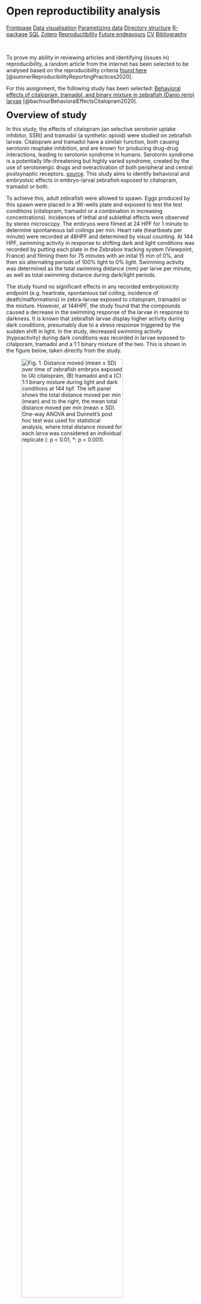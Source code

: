 # Open reproductibility analysis

<body id="start">
<div class="topnav">
  <a href='index.html#Frontpage'>Frontpage</a>
  <a href='data-visualisation.html#data-visualisation'>Data visualisation</a>
  <a href='parametized-data-germany.html#parametized-data'>Parametizing data</a>
  <a href='directory-structure.html#directory-structure'>Directory structure</a>
  <a href='creating-a-r-package.html#creating-a-r-package'>R-package</a>
  <a href='sql.html#SQL'>SQL</a>
  <a href='bibliography-using-zotero.html#Bibliography using Zotero'>Zotero</a>
  <a href='open-reproductibility-analysis.html#open-reproductibility-analysis'>Reproductibility</a>
  <a href='future-endeavours.html#future-endeavours'>Future endeavours</a>
  <a href='cv.html#cv'>CV</a>
  <a href='bibliography.html#bibliography'>Bibliography</a>
</div>


&nbsp;

To prove my ability in reviewing articles and identifying (issues in) reproducibility, a random article from the internet has been selected to be analysed based on the reproducibility criteria [found here](https://www.researchgate.net/publication/340244621_Reproducibility_and_reporting_practices_in_COVID-19_preprint_manuscripts) [@sumnerReproducibilityReportingPractices2020].

For this assignment, the following study has been selected: [Behavioral effects of citalopram, tramadol, and binary mixture in zebrafish (Danio rerio) larvae](https://www.sciencedirect.com/science/article/pii/S0045653519318119?via%3Dihub) [@bachourBehavioralEffectsCitalopram2020].

<font size="+2"> __Overview of study__ </font>

In this study, the effects of citalopram (an selective serotonin uptake inhibitor, SSRI) and tramadol (a synthetic opioid) were studied on zebrafish larvae. Citalopram and tramadol have a similair function, both causing serotonin reuptake inhibition, and are known for producing drug-drug interactions, leading to serotonin syndrome in humans. Serotonin syndrome is a potentially life-threatening but highly varied syndrome, created by the use of serotonergic drugs and overactivation of both peripheral and central postsynaptic receptors. [source](https://www.ncbi.nlm.nih.gov/pmc/articles/PMC3865832/). This study aims to identify behavioral and embryotxic effects in embryo-larval zebrafish exposed to citalopram, tramadol or both.

To achieve this, adult zebrafish were allowed to spawn. Eggs produced by this spawn were placed in a 96-wells plate and exposed to test the test conditions (citalopram, tramadol or a combination in increasing concentrations). Incidences of lethal and sublethal effects were observed by stereo microscopy. The embryos were filmed at 24 HPF for 1 minute to determine spontaneous tail coilings per min. Heart rate (heartbeats per minute) were recorded at 48HPF and determined by visual counting. At 144 HPF, swimming activity in response to shifting dark and light conditions was recorded by putting each plate in the Zebrabox tracking system (Viewpoint, France) and filming them for 75 minutes with an inital 15 min of 0%, and then six alternating periods of 100% light to 0% light. Swimming activity was determined as the total swimming distance (mm) per larve per minute, as well as total swimming distance during dark/light periods.

The study found no significant effects in any recorded embryotoxicity endpoint (e.g. heartrate, spontanious tail coiling, incidence of death/malformations) in zebra-larvae exposed to citalopram, tramadol or the mixture. However, at 144HPF, the study found that the compounds caused a decrease in the swimming response of the larvae in response to darkness. It is known that zebrafish larvae display higher activity during dark conditions, presumably due to a stress response triggered by the sudden shift in light. In the study, decreased swimming activity (hypoactivity) during dark conditions was recorded in larvae exposed to citalporam, tramadol and a 1:1 binary mixture of the two. This is shown in the figure below, taken directly from the study.

![Fig. 1. Distance moved (mean ± SD) over time of zebrafish embryos exposed to (A) citalopram, (B) tramadol and a (C) 1:1 binary mixture during light and dark conditions at 144 hpf. The left panel shows the total distance moved per min (mean) and to the right, the mean total distance moved per min (mean ± SD). One-way ANOVA and Dunnett's post hoc test was used for statistical analysis, where total distance moved for each larva was considered an individual replicate (**: p < 0.01, ***: p < 0.001).](./images/1-s2.0-S0045653519318119-gr1_lrg.jpg){width=80% height=80%}

<font size="+2"> __Reproducibility__ </font>

In the table below, the reproducibility of the study has been rated based on the previously given criteria:

```r
library(DT)

data<-data.frame(
  criteria=c("Study purpose",
             "Data availability",
             "Data location",
             "Study location",
             "Author review",
             "Ethics statement",
             "Funding statment",
             "Code availability"),
  result=c("TRUE", "TRUE", "https://data.mendeley.com/datasets/rcscvwcyx4/2", "FALSE", "1/4", "FALSE", "FALSE", "TRUE" ),
  explanation=c("Purpose stated in introduction",
                "Data stored in 'Mendely Data'",
                "Data in given link",
                "Not stated where the study was performed",
                "1/4 authors had their mail/phone number available",
                "There was no ethics statment",
                "There was no funding statement",
                "The code is available on 'Mendely Data'")
)

datatable(data)
```

In order to further study if the study was truly done reproductible, the data and R code of the study have been downloaded, and will be tested. The full code has been showcased at the bottom of the page.

The code first installs necessary packages, defines functions, and finally actually ultilises the code. 

Data is read -> data gets wrangled using functions -> visibly affected creatures are removed -> citalopram/tramadol concentrations are updated to be the correct, final measurement -> factors are ordered -> data is wrangled for different graphs -> AOV statistics are performed -> figures are plotted

![Generated figure](./images/Generated_graph.png)

The code used in this project was very nicely tidied, using comments to clarify what different functions do, why certain (otherwise nonsensical) commands are used and are used to separate different kinds of code. There was only 1 error in the script, a function depending on an input of 43200 instead of the correct 86400, but this error was fixed relatively easy.

In terms of readability, I would rate this code a 5/5

In terms of amount of effort it took to fully use the code, I would rate this code a 4/5

However, one point of note is that the code only generates 1 specific figure, while in the final paper, 3 different kinds of figures are used. Furthermore, while the graph displays the same data as the graphs in the paper, it does not look exactly the same: Thus, I expect the final code used for generating the paper is not the same as the code given in the dataset. 

```r
#####################################
###    Behavior analysis script   ###
###     Author: Johannes Pohl     ###
### orcid.org/0000-0002-8120-8019 ###
###              2019             ###
#####################################

################
### Packages ###
################

if(!require(ggplot2)){install.packages("ggplot2")}
if(!require(multcomp)){install.packages("multcomp")}
if(!require(plyr)){install.packages("plyr")}

#################
### Functions ###
#################

# SummarySE function from Cookbook for R (http://www.cookbook-r.com/Manipulating_data/Summarizing_data/)
summarySE <- function(data=NULL, measurevar, groupvars=NULL, na.rm=FALSE,
                      conf.interval=.95, .drop=TRUE) {
  
  library(plyr)
  
  # New version of length which can handle NA's: if na.rm==T, don't count them
  length2 <- function (x, na.rm=FALSE) {
    if (na.rm) sum(!is.na(x))
    else       length(x)
  }
  
  # This does the summary. For each group's data frame, return a vector with
  # N, mean, and sd
  datac <- ddply(data, groupvars, .drop=.drop,
                 .fun = function(xx, col) {
                   c(N    = length2(xx[[col]], na.rm=na.rm),
                     mean = mean   (xx[[col]], na.rm=na.rm),
                     sd   = sd     (xx[[col]], na.rm=na.rm)
                   )
                 },
                 measurevar
  )
  
  # Rename the "mean" column    
  datac <- rename(datac, c("mean" = measurevar))
  
  datac$se <- datac$sd / sqrt(datac$N)  # Calculate standard error of the mean
  
  # Confidence interval multiplier for standard error
  # Calculate t-statistic for confidence interval: 
  # e.g., if conf.interval is .95, use .975 (above/below), and use df=N-1
  ciMult <- qt(conf.interval/2 + .5, datac$N-1)
  datac$ci <- datac$se * ciMult
  
  return(datac)
}

# Multiplot function from Cookbook for R http://www.cookbook-r.com/Graphs/Multiple_graphs_on_one_page_(ggplot2)/
multiplot <- function(..., plotlist=NULL, file, cols=1, layout=NULL) {
  library(grid)
  
  # Make a list from the ... arguments and plotlist
  plots <- c(list(...), plotlist)
  
  numPlots = length(plots)
  
  # If layout is NULL, then use 'cols' to determine layout
  if (is.null(layout)) {
    # Make the panel
    # ncol: Number of columns of plots
    # nrow: Number of rows needed, calculated from # of cols
    layout <- matrix(seq(1, cols * ceiling(numPlots/cols)),
                     ncol = cols, nrow = ceiling(numPlots/cols))
  }
  
  if (numPlots==1) {
    print(plots[[1]])
    
  } else {
    # Set up the page
    grid.newpage()
    pushViewport(viewport(layout = grid.layout(nrow(layout), ncol(layout))))
    
    # Make each plot, in the correct location
    for (i in 1:numPlots) {
      # Get the i,j matrix positions of the regions that contain this subplot
      matchidx <- as.data.frame(which(layout == i, arr.ind = TRUE))
      
      print(plots[[i]], vp = viewport(layout.pos.row = matchidx$row,
                                      layout.pos.col = matchidx$col))
    }
  }
}

plot.linetype <- scale_linetype_manual(values = c("solid", "solid", "solid", "solid", "solid", "solid", "solid", "solid", "solid", "solid","solid", "solid"), 
                                       breaks=c("C", "SC", "1", "2", "3", "4", "5", "6", "7","8","9","10"), 
                                       labels=c("C", "SC", "1", "2", "3", "4", "5", "6", "7","8","9","10"),
                                       "Treatment") 

plot.fill <- scale_fill_manual(values = c("#000000", "#000000", "#000000", "#000000", "#000000", "#000000", "#000000", "#000000", "#000000", "#000000","#000000", "#000000"), 
                               breaks=c("C", "SC", "1", "2", "3", "4", "5", "6", "7","8","9","10"), 
                               labels=c("C", "SC", "1", "2", "3", "4", "5", "6", "7","8","9","10"),
                               "Treatment") 

plot.color <-scale_color_manual(values = c("#000000", "#000000", "#000000", "#000000", "#000000", "#000000", "#000000", "#000000", "#000000", "#000000","#000000", "#000000"), 
                                breaks=c("C", "SC", "1", "2", "3", "4", "5", "6", "7","8","9","10"), 
                                labels=c("C", "SC", "1", "2", "3", "4", "5", "6", "7","8","9","10"),
                                "Treatment") 

theme.legend <- theme(axis.title.x = element_text(colour="#000000", size = 7),
                      axis.text.x  = element_text(colour="#000000", size = 7),
                      axis.title.y = element_text(colour="#000000", size = 7),
                      axis.text.y = element_text(colour="#000000", size = 7),
                      plot.title = element_text(colour="#000000", size = 11, hjust = 0),
                      title = element_text(colour="#000000"),
                      axis.line = element_line(colour = "#000000"),
                      panel.background = element_blank(),
                      panel.grid.minor = element_blank(),
                      panel.grid.major = element_blank(),
                      legend.background = element_rect(fill = "#FFFFFF", 
                                                       size=0.5, 
                                                       linetype="solid", 
                                                       colour ="#FFFFFF"),
                      legend.key = element_rect(fill = "#FFFFFF"),
                      legend.position="right",
                      legend.title=element_text(size=7)) 

theme.no.legend <- theme(axis.title.x = element_text(colour="#000000", size = 7),
                         axis.text.x  = element_text(colour="#000000", size = 7),
                         axis.title.y = element_text(colour="#000000", size = 7),
                         axis.text.y = element_text(colour="#000000", size = 7),
                         plot.title = element_text(colour="#000000", size = 11, hjust = 0),
                         title = element_text(colour="#000000"),
                         axis.line = element_line(colour = "#000000"),
                         panel.background = element_blank(),
                         panel.grid.minor = element_blank(),
                         panel.grid.major = element_blank(),
                         legend.background = element_rect(fill = "#FFFFFF", 
                                                          size=0.5, 
                                                          linetype="solid", 
                                                          colour ="#000000"),
                         legend.key = element_rect(fill = "#FFFFFF"),
                         legend.position="none") 

datawrangler1A <- function(x){
  x <-subset(x, an==1)
  x$plate <- with(x, paste("A"))
  x$id <- with(x, paste0(location, plate)) 
  x$totaldist <- with(x, smldist + lardist)
  return(x)
}

datawrangler1B <- function(x){
  x <-subset(x, an==1)
  x$plate <- with(x, paste("B"))
  x$id <- with(x, paste0(location, plate)) 
  x$totaldist <- with(x, smldist + lardist)
  return(x)
}

datawrangler2 <- function(x){
  x$epoch <- as.factor(c(rep("A", each=17280), rep(c("Light", "Dark", "Light", "Dark", "Light", "Dark"), each=11520)))
  x <- subset(x,!epoch %in% "A")
  x$minute <- rep(1:60, each=576)
  x$minute2 <- rep(c(2,
                     4,
                     6,
                     8,
                     10,
                     12,
                     14,
                     16,
                     18,
                     20,
                     22,
                     24,
                     26,
                     28,
                     30,
                     32,
                     34,
                     36,
                     38,
                     40,
                     42,
                     44,
                     46,
                     48,
                     50,
                     52,
                     54,
                     56,
                     58,
                     60
  ), each = 1152)
  return(x)
}

datawrangler3 <- function(x){
  
  x <- rbind(as.data.frame(summarySE(summarySE(subset(setNames(aggregate(x[,c("totaldist")], by=list(x$id, x$treatment, x$epoch), "sum"),
                                                               c("id", "treatment", "epoch", "totaldist")), epoch == "Dark"), measurevar = "totaldist", groupvars = c("epoch","treatment", "id")), measurevar = "totaldist", groupvars = c("epoch", "treatment"))),
             as.data.frame(summarySE(summarySE(subset(setNames(aggregate(x[,c("totaldist")], 
                                                                         by=list(x$id, x$treatment, x$epoch), "sum"),
                                                               c("id", "treatment", "epoch", "totaldist")), epoch == "Light"), measurevar = "totaldist", groupvars = c("epoch", "treatment", "id")), measurevar = "totaldist", groupvars = c("epoch", "treatment"))))
  return(x)
}


datawrangler4 <- function(x){
  x <- setNames(aggregate(x[,c("totaldist")], 
                          by=list(x$id, x$treatment, x$minute), "sum"),
                c("id", "treatment", "minute", "totaldist"))
  
  x <- summarySE(x, measurevar = "totaldist", groupvars = c("minute", "treatment", "id"))
  x <- summarySE(x, measurevar = "totaldist", groupvars = c("minute", "treatment"))
  return(x)
}

darkstat <- function(x){
  x <- summarySE(subset(setNames(aggregate(x[,c("totaldist")], 
                                           by=list(x$id, x$treatment, x$epoch), "sum"),
                                 c("id", "treatment", "epoch", "totaldist")), epoch == "Dark"), measurevar = "totaldist", groupvars = c("epoch","treatment", "id"))
  return(x)
}

minuteplotter <- function(x){
  x <- ggplot(data = x, aes(x = minute,
                            y = totaldist, 
                            group = treatment, 
                            fill = treatment, 
                            linetype = treatment, 
                            colour = treatment)) + 
    
    
    annotate("rect", xmin = 10, xmax = 20, ymin = 0, ymax = Inf, alpha = .2) +
    annotate("rect", xmin = 30, xmax = 40, ymin = 0, ymax = Inf, alpha = .2) +
    annotate("rect", xmin = 50, xmax = 60, ymin = 0, ymax = Inf, alpha = .2) +
    
    geom_line() +
    geom_point(size = 2, pch = 21) +
    
    xlab("Time (minute)") + 
    ylab("Distance moved (mm)") 
  return(x)
}

epochplotter <- function(x){
  x <- ggplot(x, aes(x = epoch, y = totaldist, fill = treatment)) +
    annotate("rect", xmin = 0.5, xmax = 1.5, ymin = 0, ymax = Inf, alpha = .2) +
    geom_bar(stat="identity", 
             position=position_dodge(),
             colour="black", 
             size = .3) +
    geom_errorbar(aes(ymin=totaldist-sd, 
                      ymax=totaldist+sd),
                  size = .3,
                  width= .5,                    
                  position=position_dodge(.9)) +
    scale_x_discrete(limits = c("Dark", "Light")) +
    xlab("") + 
    ylab("Distance moved (mm)") 
  return(x)
}

###################################
### Data import and aggregating ###
###################################

dat_plateA <- read.csv("./data/citalopram_plateA.csv", ";", header=TRUE) #had to change directory, to be expected
dat_plateB <- read.csv("./data/citalopram_plateB.csv", ";", header=TRUE)

dat_plateA <- datawrangler1A(dat_plateA)
dat_plateB <- datawrangler1B(dat_plateB)

# Needs to be 43200 observations!
dat_plateA <- head(dat_plateA, -95)
dat_plateB <- head(dat_plateB, -95) 

citalopram.behavior <- rbind(dat_plateA, dat_plateB)

citalopram.behavior <- datawrangler2(citalopram.behavior) #Function datawrangler2 was not behaving properly

# Visibly affected individuals (dead/malformed) removed from data analysis
citalopram.behavior <- subset(citalopram.behavior,
              !(id %in% c('c03A',
                          'c09A',
                          'c18A',
                          'c29A',
                          'c50A',
                          'c60A',
                          'c72A',
                          'c79A',
                          'c89A',
                          'c90A',
                          'c05B',
                          'c07B',
                          'c08B',
                          'c11B',
                          'c25B',
                          'c37B',
                          'c58B',
                          'c63B',
                          'c67B',
                          'c71B',
                          'c72B',
                          'c84B')))

# Treatment measured concentrations added (information on chemical analysis at https://www.sciencedirect.com/science/article/pii/S0045653519318119).
citalopram.behavior$treatment <- as.character(citalopram.behavior$treatment)
citalopram.behavior$treatment[citalopram.behavior$treatment == "c0"] <- "0"
citalopram.behavior$treatment[citalopram.behavior$treatment == "c1"] <- "26"
citalopram.behavior$treatment[citalopram.behavior$treatment == "c2"] <- "98"
citalopram.behavior$treatment[citalopram.behavior$treatment == "c3"] <- "373"
citalopram.behavior$treatment[citalopram.behavior$treatment == "c4"] <- "1567"
citalopram.behavior$treatment[citalopram.behavior$treatment == "c5"] <- "5600"
citalopram.behavior$treatment <- as.factor(citalopram.behavior$treatment)  #Seems like this could've been done within a single command

# Corrected the factor order
print(levels(citalopram.behavior$treatment))
citalopram.behavior$treatment <- factor(citalopram.behavior$treatment,levels(citalopram.behavior$treatment)[c(1,3,6,4,2,5)])
print(levels(citalopram.behavior$treatment))

citalopram.behavior.epoch <- datawrangler3(citalopram.behavior)
citalopram.behavior.minute <- datawrangler4(citalopram.behavior)

##################
### Statistics ###
##################

citalopram.stat <- aov(totaldist ~ treatment, data = darkstat(citalopram.behavior))
summary(citalopram.stat)
plot(citalopram.stat, 2)
hist(residuals(citalopram.stat), col="darkgray")
summary(glht(citalopram.stat, linfct=mcp(treatment="Dunnett")))

################
### Plotting ###
################

citalopram.behavior.minute.plot <- minuteplotter(citalopram.behavior.minute) + 
  plot.linetype +
  plot.color +
  theme.no.legend +
  ggtitle("Citalopram") +
  scale_fill_manual(values=c("#fef0d9", "#fdd49e", "#fdbb84", "#fc8d59", "#e34a33", "#b30000"))

citalopram.behavior.epoch.plot <- epochplotter(citalopram.behavior.epoch) +
  theme.legend +
  annotate("text", x = 1.1 , y = 5800, size = 4, angle = 90, label="**") +
  annotate("text", x = 1.25 , y = 4900, size = 4, angle = 90, label="***") +
  annotate("text", x = 1.4 , y = 4200, size = 4, angle = 90, label="***") +
  guides(fill=guide_legend(title=expression(paste("Measured\nconcentration (ug L"^"-1", ")")))) +
  scale_fill_manual(values=c("#fef0d9", "#fdd49e", "#fdbb84", "#fc8d59", "#e34a33", "#b30000"))

multiplot(citalopram.behavior.minute.plot, citalopram.behavior.epoch.plot, cols = 2) 
```


